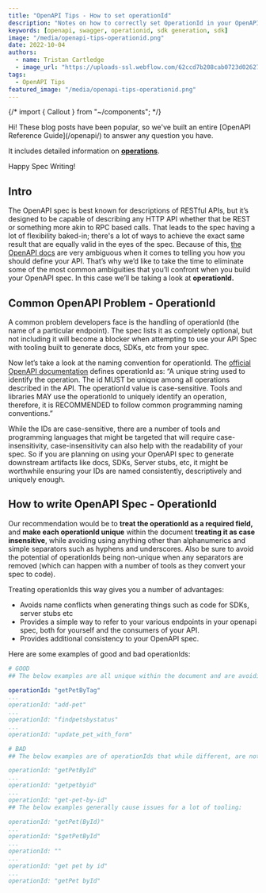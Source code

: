 ```yaml
---
title: "OpenAPI Tips - How to set operationId"
description: "Notes on how to correctly set OperationId in your OpenAPI spec."
keywords: [openapi, swagger, operationid, sdk generation, sdk]
image: "/media/openapi-tips-operationid.png"
date: 2022-10-04
authors:
  - name: Tristan Cartledge
  - image_url: "https://uploads-ssl.webflow.com/62ccd7b208cab0723d026273/635ff12733f46637e91ced22_1516859875198.jpg"
tags:
  - OpenAPI Tips
featured_image: "/media/openapi-tips-operationid.png"
---
```


{/* import { Callout } from "~/components"; */}

<div className="Callout" data-title="Announcing: OpenAPI Reference" data-variant="success">
Hi! These blog posts have been popular, so we've built an entire [OpenAPI Reference Guide](/openapi/) to answer any question you have.

It includes detailed information on [**operations**](/openapi/paths/operations).

Happy Spec Writing!

</div>

## Intro

The OpenAPI spec is best known for descriptions of RESTful APIs, but it’s designed to be capable of describing any HTTP API whether that be REST or something more akin to RPC based calls. That leads to the spec having a lot of flexibility baked-in; there's a lot of ways to achieve the exact same result that are equally valid in the eyes of the spec. Because of this, [the OpenAPI docs](https://spec.openapis.org/oas/v3.1.0#operation-object) are very ambiguous when it comes to telling you how you should define your API. That’s why we’d like to take the time to eliminate some of the most common ambiguities that you’ll confront when you build your OpenAPI spec. In this case we’ll be taking a look at **operationId.**

## Common OpenAPI Problem - OperationId

A common problem developers face is the handling of operationId (the name of a particular endpoint). The spec lists it as completely optional, but not including it will become a blocker when attempting to use your API Spec with tooling built to generate docs, SDKs, etc from your spec.

Now let’s take a look at the naming convention for operationId. The [official OpenAPI documentation](https://spec.openapis.org/oas/v3.1.0#operation-object) defines operationId as: “A unique string used to identify the operation. The id MUST be unique among all operations described in the API. The operationId value is case-sensitive. Tools and libraries MAY use the operationId to uniquely identify an operation, therefore, it is RECOMMENDED to follow common programming naming conventions.”

While the IDs are case-sensitive, there are a number of tools and programming languages that might be targeted that will require case-insensitivity, case-insensitivity can also help with the readability of your spec. So if you are planning on using your OpenAPI spec to generate downstream artifacts like docs, SDKs, Server stubs, etc, it might be worthwhile ensuring your IDs are named consistently, descriptively and uniquely enough.

## How to write OpenAPI Spec - OperationId

Our recommendation would be to **treat the operationId as a required field,** and **make each operationId unique** within the document **treating it as case insensitive**, while avoiding using anything other than alphanumerics and simple separators such as hyphens and underscores. Also be sure to avoid the potential of operationIds being non-unique when any separators are removed (which can happen with a number of tools as they convert your spec to code).

Treating operationIds this way gives you a number of advantages:

- Avoids name conflicts when generating things such as code for SDKs, server stubs etc
- Provides a simple way to refer to your various endpoints in your openapi spec, both for yourself and the consumers of your API.
- Provides additional consistency to your OpenAPI spec.

Here are some examples of good and bad operationIds:

```yaml
# GOOD
## The below examples are all unique within the document and are avoiding use of anything but simple separators:

operationId: "getPetByTag"
...
operationId: "add-pet"
...
operationId: "findpetsbystatus"
...
operationId: "update_pet_with_form"

# BAD
## The below examples are of operationIds that while different, are not unique within the document when treated case-insensitively and separators are removed (a common practice for code gen):

operationId: "getPetById"
...
operationId: "getpetbyid"
...
operationId: "get-pet-by-id"
## The below examples generally cause issues for a lot of tooling:

operationId: "getPet(ById)"
...
operationId: "$getPetById"
...
operationId: ""
...
operationId: "get pet by id"
...
operationId: "getPet byId"
```
